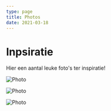 ```yaml
---
type: page
title: Photos
date: 2021-03-18
---
```


# Inpsiratie

Hier een aantal leuke foto's ter inspiratie!


<Image
  src="/images/Woonblog foto 1.jpg"
  alt="Photo"
  width={1125}
  height={750}
  priority
  className="next-image"
/>

<Image
  src="/images/Woonblog foto 2.jpg"
  alt="Photo"
  width={1125}
  height={750}
  priority
  className="next-image"
/>

<Image
  src="/images/Woonblog foto 4.jpg"
  alt="Photo"
  width={1125}
  height={750}
  priority
  className="next-image"
/>
